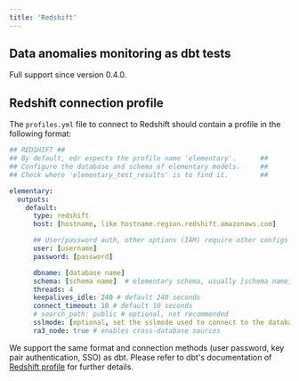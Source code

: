 ```yaml
---
title: 'Redshift'
---
```



## Data anomalies monitoring as dbt tests

Full support since version 0.4.0.

## Redshift connection profile

<GenerateElementaryCLIProfile profileDocsLink="https://docs.getdbt.com/reference/warehouse-profiles/redshift-profile#authentication-methods" />

The `profiles.yml` file to connect to Redshift should contain a profile in the following format:

```yml Redshift
## REDSHIFT ##
## By default, edr expects the profile name 'elementary'.      ##
## Configure the database and schema of elementary models.     ##
## Check where 'elementary_test_results' is to find it.        ##

elementary:
  outputs:
    default:
      type: redshift
      host: [hostname, like hostname.region.redshift.amazonaws.com]

      ## User/password auth, other options (IAM) require other configs ##
      user: [username]
      password: [password]

      dbname: [database name]
      schema: [schema name]  # elementary schema, usually [schema name]_elementary
      threads: 4
      keepalives_idle: 240 # default 240 seconds
      connect_timeout: 10 # default 10 seconds
      # search_path: public # optional, not recommended
      sslmode: [optional, set the sslmode used to connect to the database (in case this parameter is set, will look for ca in ~/.postgresql/root.crt)]
      ra3_node: true # enables cross-database sources
```

We support the same format and connection methods (user password, key pair authentication, SSO) as dbt. Please refer to
dbt's documentation of [Redshift profile](https://docs.getdbt.com/reference/warehouse-profiles/redshift-profile) for
further details.
